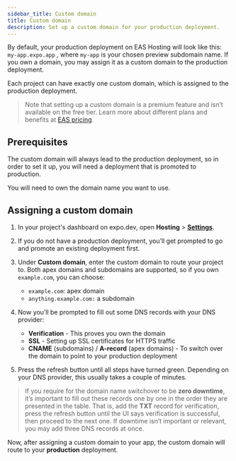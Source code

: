 ```yaml
---
sidebar_title: Custom domain
title: Custom domain
description: Set up a custom domain for your production deployment.
---
```



By default, your production deployment on EAS Hosting will look like this: `my-app.expo.app` , where `my-app` is your chosen preview subdomain name. If you own a domain, you may assign it as a custom domain to the production deployment.

Each project can have exactly one custom domain, which is assigned to the production deployment.

> Note that setting up a custom domain is a premium feature and isn’t available on the free tier. Learn more about different plans and benefits at [EAS pricing](https://expo.dev/pricing).

## Prerequisites

<Collapsible summary="An EAS Hosting project with a production deployment">

The custom domain will always lead to the production deployment, so in order to set it up, you will need a deployment that is promoted to production.

</Collapsible>

<Collapsible summary="A domain name">

You will need to own the domain name you want to use.

</Collapsible>

## Assigning a custom domain

1. In your project's dashboard on expo.dev, open **Hosting** > [**Settings**](https://expo.dev/accounts/[accountName]/projects/[projectName]/hosting/settings).
2. If you do not have a production deployment, you’ll get prompted to go and promote an existing deployment first.
3. Under **Custom domain**, enter the custom domain to route your project to. Both apex domains and subdomains are supported, so if you own `example.com`, you can choose:

   - `example.com`: apex domain
   - `anything.example.com:` a subdomain

4. Now you’ll be prompted to fill out some DNS records with your DNS provider:

   - **Verification** - This proves you own the domain
   - **SSL** - Setting up SSL certificates for HTTPS traffic
   - **CNAME** (subdomains) / **A-record** (apex domains) - To switch over the domain to point to your production deployment

5. Press the refresh button until all steps have turned green. Depending on your DNS provider, this usually takes a couple of minutes.

> If you require for the domain name switchover to be **zero downtime**, it’s important to fill out these records one by one in the order they are presented in the table.
> That is, add the **TXT** record for verification, press the refresh button until the UI says verification is successful, then proceed to the next one.
> If downtime isn’t important or relevant, you may add three DNS records at once.

Now, after assigning a custom domain to your app, the custom domain will route to your **production** deployment.
